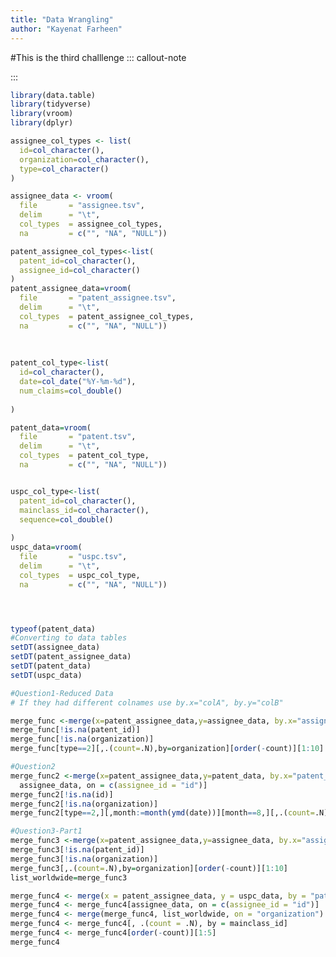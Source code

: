 ```yaml
---
title: "Data Wrangling"
author: "Kayenat Farheen"
---
```

#This is the third challlenge
::: callout-note

:::

```r
library(data.table)
library(tidyverse)
library(vroom)
library(dplyr)
```

```r
assignee_col_types <- list(
  id=col_character(),
  organization=col_character(),
  type=col_character()
)

assignee_data <- vroom(
  file       = "assignee.tsv", 
  delim      = "\t", 
  col_types  = assignee_col_types,
  na         = c("", "NA", "NULL"))

patent_assignee_col_types<-list(
  patent_id=col_character(),
  assignee_id=col_character()
)
patent_assignee_data=vroom(
  file       = "patent_assignee.tsv", 
  delim      = "\t", 
  col_types  = patent_assignee_col_types,
  na         = c("", "NA", "NULL"))
  
  
  
patent_col_type<-list(
  id=col_character(),
  date=col_date("%Y-%m-%d"),
  num_claims=col_double()
  
)

patent_data=vroom(
  file       = "patent.tsv", 
  delim      = "\t", 
  col_types  = patent_col_type,
  na         = c("", "NA", "NULL"))


uspc_col_type<-list(
  patent_id=col_character(),
  mainclass_id=col_character(),
  sequence=col_double()
  
)
uspc_data=vroom(
  file       = "uspc.tsv", 
  delim      = "\t", 
  col_types  = uspc_col_type,
  na         = c("", "NA", "NULL"))





```

```r
typeof(patent_data)
#Converting to data tables
setDT(assignee_data)
setDT(patent_assignee_data)
setDT(patent_data)
setDT(uspc_data)
```

```r
#Question1-Reduced Data
# If they had different colnames use by.x="colA", by.y="colB"

merge_func <-merge(x=patent_assignee_data,y=assignee_data, by.x="assignee_id",by.y="id")
merge_func[!is.na(patent_id)]
merge_func[!is.na(organization)]
merge_func[type==2][,.(count=.N),by=organization][order(-count)][1:10]
```

```r
#Question2
merge_func2 <-merge(x=patent_assignee_data,y=patent_data, by.x="patent_id",by.y="id")[
  assignee_data, on = c(assignee_id = "id")]
merge_func2[!is.na(id)]
merge_func2[!is.na(organization)]
merge_func2[type==2,][,month:=month(ymd(date))][month==8,][,.(count=.N),by=organization][order(-count)][1:10][]
```

```r
#Question3-Part1
merge_func3 <-merge(x=patent_assignee_data,y=assignee_data, by.x="assignee_id",by.y="id")
merge_func3[!is.na(patent_id)]
merge_func3[!is.na(organization)] 
merge_func3[,.(count=.N),by=organization][order(-count)][1:10]
list_worldwide=merge_func3
```

```r
merge_func4 <- merge(x = patent_assignee_data, y = uspc_data, by = "patent_id")
merge_func4 <- merge_func4[assignee_data, on = c(assignee_id = "id")]
merge_func4 <- merge(merge_func4, list_worldwide, on = "organization")
merge_func4 <- merge_func4[, .(count = .N), by = mainclass_id]
merge_func4 <- merge_func4[order(-count)][1:5]
merge_func4
```

